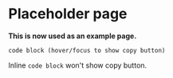 # Placeholder page

**This is now used as an example page.**

```
code block (hover/focus to show copy button)
```

Inline `code block` won't show copy button.